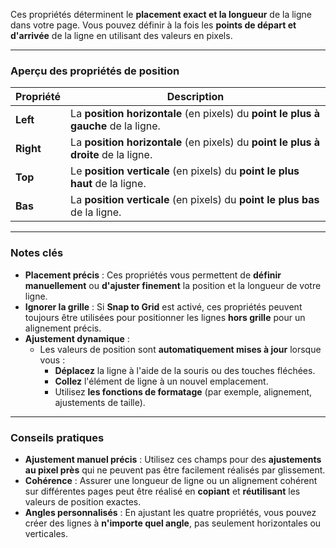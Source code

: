Ces propriétés déterminent le **placement exact et la longueur** de la ligne dans votre page. Vous pouvez définir à la fois les **points de départ et d'arrivée** de la ligne en utilisant des valeurs en pixels.

***

### **Aperçu des propriétés de position**

| **Propriété** | **Description**                                                                    |
| ------------- | ---------------------------------------------------------------------------------- |
| **Left**      | La **position horizontale** (en pixels) du **point le plus à gauche** de la ligne. |
| **Right**     | La **position horizontale** (en pixels) du **point le plus à droite** de la ligne. |
| **Top**       | Le **position verticale** (en pixels) du **point le plus haut** de la ligne.       |
| **Bas**       | La **position verticale** (en pixels) du **point le plus bas** de la ligne.        |

***

### **Notes clés**

* **Placement précis** : Ces propriétés vous permettent de **définir manuellement** ou **d'ajuster finement** la position et la longueur de votre ligne.
* **Ignorer la grille** : Si **Snap to Grid** est activé, ces propriétés peuvent toujours être utilisées pour positionner les lignes **hors grille** pour un alignement précis.
* **Ajustement dynamique** :
  * Les valeurs de position sont **automatiquement mises à jour** lorsque vous :
    * **Déplacez** la ligne à l'aide de la souris ou des touches fléchées.
    * **Collez** l'élément de ligne à un nouvel emplacement.
    * Utilisez **les fonctions de formatage** (par exemple, alignement, ajustements de taille).

***

### **Conseils pratiques**

* **Ajustement manuel précis** : Utilisez ces champs pour des **ajustements au pixel près** qui ne peuvent pas être facilement réalisés par glissement.
* **Cohérence** : Assurer une longueur de ligne ou un alignement cohérent sur différentes pages peut être réalisé en **copiant** et **réutilisant** les valeurs de position exactes.
* **Angles personnalisés** : En ajustant les quatre propriétés, vous pouvez créer des lignes à **n'importe quel angle**, pas seulement horizontales ou verticales.
